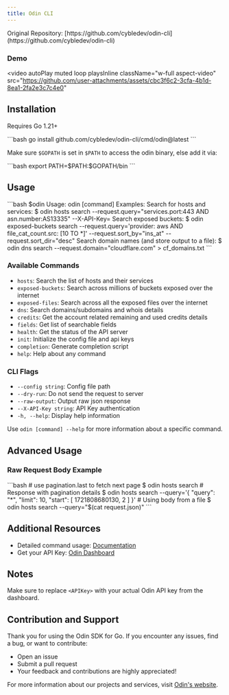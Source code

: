 ```yaml
---
title: Odin CLI
---
```


<Info>
Original Repository: [https://github.com/cybledev/odin-cli](https://github.com/cybledev/odin-cli)
</Info>

### Demo

<video
  autoPlay
  muted
  loop
  playsInline
  className="w-full aspect-video"
  src="https://github.com/user-attachments/assets/cbc3f6c2-3cfa-4b1d-8ea1-2fa2e3c7c4e0"
></video>

## Installation

Requires Go 1.21+

<CodeBlock title="Installation Command">
```bash
go install github.com/cybledev/odin-cli/cmd/odin@latest
```
</CodeBlock>

Make sure `$GOPATH` is set in `$PATH` to access the odin binary, else add it via:

<CodeBlock>
```bash
export PATH=$PATH:$GOPATH/bin
```
</CodeBlock>

## Usage

<CodeBlock title="Odin CLI Usage">
```bash
$odin
Usage:
  odin [command]
Examples:
Search for hosts and services:
        $ odin hosts search --request.query="services.port:443 AND asn.number:AS13335" --X-API-Key=<API-Key>
Search exposed buckets:
        $ odin exposed-buckets search --request.query='provider: aws AND file_cat_count.src: [10 TO *]' --request.sort_by="ins_at"  --request.sort_dir="desc"
Search domain names (and store output to a file):
        $ odin dns search --request.domain="cloudflare.com" > cf_domains.txt
```
</CodeBlock>

### Available Commands

- `hosts`: Search the list of hosts and their services
- `exposed-buckets`: Search across millions of buckets exposed over the internet
- `exposed-files`: Search across all the exposed files over the internet
- `dns`: Search domains/subdomains and whois details
- `credits`: Get the account related remaining and used credits details
- `fields`: Get list of searchable fields
- `health`: Get the status of the API server
- `init`: Initialize the config file and api keys
- `completion`: Generate completion script
- `help`: Help about any command

### CLI Flags

- `--config string`: Config file path
- `--dry-run`: Do not send the request to server
- `--raw-output`: Output raw json response
- `--X-API-Key string`: API Key authentication
- `-h, --help`: Display help information

Use `odin [command] --help` for more information about a specific command.

## Advanced Usage

### Raw Request Body Example

<Tabs>
  <Tab title="Pagination">
    <CodeBlock>
    ```bash
    # use pagination.last to fetch next page
    $ odin hosts search
    # Response with pagination details
    $ odin hosts search --query='{
      "query": "*",
      "limit": 10,
      "start": [
        1721808680130,
        2
      ]
    }'
    # Using body from a file
    $ odin hosts search --query="$(cat request.json)"
    ```
    </CodeBlock>
  </Tab>
</Tabs>

## Additional Resources

- Detailed command usage: [Documentation](https://github.com/cybledev/odin-cli/tree/main/docs/odin.md)
- Get your API Key: [Odin Dashboard](https://odin.io/account/profile/api-keys)

## Notes

Make sure to replace `<APIKey>` with your actual Odin API key from the dashboard.

## Contribution and Support

Thank you for using the Odin SDK for Go. If you encounter any issues, find a bug, or want to contribute:

- Open an issue
- Submit a pull request
- Your feedback and contributions are highly appreciated!

For more information about our projects and services, visit [Odin's website](https://www.odin.io).